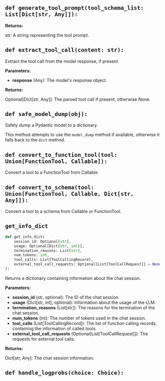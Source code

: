 <a id="camel.agents._utils"></a>

<a id="camel.agents._utils.generate_tool_prompt"></a>

## `def generate_tool_prompt(tool_schema_list: List[Dict[str, Any]]):`

**Returns:**

  str: A string representing the tool prompt.

<a id="camel.agents._utils.extract_tool_call"></a>

## `def extract_tool_call(content: str):`

Extract the tool call from the model response, if present.

**Parameters:**

- **response** (Any): The model's response object.

**Returns:**

  Optional[Dict[str, Any]]: The parsed tool call if present,
otherwise None.

<a id="camel.agents._utils.safe_model_dump"></a>

## `def safe_model_dump(obj):`

Safely dump a Pydantic model to a dictionary.

This method attempts to use the `model_dump` method if available,
otherwise it falls back to the `dict` method.

<a id="camel.agents._utils.convert_to_function_tool"></a>

## `def convert_to_function_tool(tool: Union[FunctionTool, Callable]):`

Convert a tool to a FunctionTool from Callable.

<a id="camel.agents._utils.convert_to_schema"></a>

## `def convert_to_schema(tool: Union[FunctionTool, Callable, Dict[str, Any]]):`

Convert a tool to a schema from Callable or FunctionTool.

<a id="camel.agents._utils.get_info_dict"></a>

## `get_info_dict`

```python
def get_info_dict(
    session_id: Optional[str],
    usage: Optional[Dict[str, int]],
    termination_reasons: List[str],
    num_tokens: int,
    tool_calls: List[ToolCallingRecord],
    external_tool_call_requests: Optional[List[ToolCallRequest]] = None
):
```

Returns a dictionary containing information about the chat session.

**Parameters:**

- **session_id** (str, optional): The ID of the chat session.
- **usage** (Dict[str, int], optional): Information about the usage of the LLM.
- **termination_reasons** (List[str]): The reasons for the termination of the chat session.
- **num_tokens** (int): The number of tokens used in the chat session.
- **tool_calls** (List[ToolCallingRecord]): The list of function calling records, containing the information of called tools.
- **external_tool_call_requests** (Optional[List[ToolCallRequest]]): The requests for external tool calls.

**Returns:**

  Dict[str, Any]: The chat session information.

<a id="camel.agents._utils.handle_logprobs"></a>

## `def handle_logprobs(choice: Choice):`
